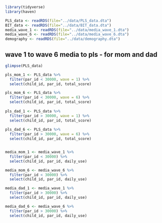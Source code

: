 ```r
library(tidyverse)
library(haven)

PLS_data <- readRDS(file="../data/PLS_data.dta")
BIT_data <- readRDS(file="../data/BIT_data.dta")
media_wave_1 <- readRDS(file="../data/media_wave_1.dta")
media_wave_6 <- readRDS(file="../data/media_wave_6.dta")
demography <- readRDS(file="../data/demography.dta")
```

## wave 1 to wave 6 media to pls - for mom and dad

```r
glimpse(PLS_data)

pls_mom_1 <- PLS_data %>% 
  filter(par_id < 30000, wave = 1) %>%
  select(child_id, par_id, total_score)

pls_mom_6 <- PLS_data %>% 
  filter(par_id < 30000, wave = 6) %>%
  select(child_id, par_id, total_score)
  
pls_dad_1 <- PLS_data %>%
  filter(par_id > 30000, wave = 1) %>%
  select(child_id, par_id, total_score)
  
pls_dad_6 <- PLS_data %>%
  filter(par_id > 30000, wave = 6) %>%
  select(child_id, par_id, total_score)


media_mom_1 <- media_wave_1 %>%
  filter(par_id < 30000) %>%
  select(child_id, par_id, daily_use)

media_mom_6 <- media_wave_6 %>%
  filter(par_id < 30000) %>%
  select(child_id, par_id, daily_use)

media_dad_1 <- media_wave_1 %>% 
  filter(par_id > 30000) %>%
  select(child_id, par_id, daily_use)

media_dad_6 <- media_wave_6 %>% 
  filter(par_id > 30000) %>%
  select(child_id, par_id, daily_use)
```

